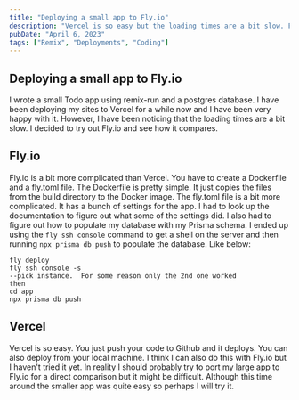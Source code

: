 ```yaml
---
title: "Deploying a small app to Fly.io"
description: "Vercel is so easy but the loading times are a bit slow. Fly.io is a bit more complicated but the loading times seem much faster."
pubDate: "April 6, 2023"
tags: ["Remix", "Deployments", "Coding"]
---
```


## Deploying a small app to Fly.io

I wrote a small Todo app using remix-run and a postgres database. I have been deploying my sites to Vercel for a while now and I have been very happy with it. However, I have been noticing that the loading times are a bit slow. I decided to try out Fly.io and see how it compares.

## Fly.io

Fly.io is a bit more complicated than Vercel. You have to create a Dockerfile and a fly.toml file. The Dockerfile is pretty simple. It just copies the files from the build directory to the Docker image. The fly.toml file is a bit more complicated. It has a bunch of settings for the app. I had to look up the documentation to figure out what some of the settings did. I also had to figure out how to populate my database with my Prisma schema. I ended up using the `fly ssh console` command to get a shell on the server and then running `npx prisma db push` to populate the database. Like below:

```
fly deploy
fly ssh console -s
--pick instance.  For some reason only the 2nd one worked
then
cd app
npx prisma db push
```

## Vercel

Vercel is so easy. You just push your code to Github and it deploys. You can also deploy from your local machine. I think I can also do this with Fly.io but I haven't tried it yet. In reality I should probably try to port my large app to Fly.io for a direct comparison but it might be difficult. Although this time around the smaller app was quite easy so perhaps I will try it.
